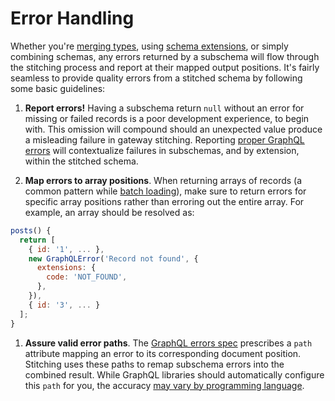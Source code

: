 # Error Handling

Whether you're [merging types](/docs/approaches/type-merging), using
[schema extensions](/docs/approaches/schema-extensions), or simply combining schemas, any errors
returned by a subschema will flow through the stitching process and report at their mapped output
positions. It's fairly seamless to provide quality errors from a stitched schema by following some
basic guidelines:

1. **Report errors!** Having a subschema return `null` without an error for missing or failed
   records is a poor development experience, to begin with. This omission will compound should an
   unexpected value produce a misleading failure in gateway stitching. Reporting
   [proper GraphQL errors](https://spec.graphql.org/June2018/#sec-Errors) will contextualize
   failures in subschemas, and by extension, within the stitched schema.

1. **Map errors to array positions**. When returning arrays of records (a common pattern while
   [batch loading](/docs/approaches/type-merging#batching)), make sure to return errors for specific
   array positions rather than erroring out the entire array. For example, an array should be
   resolved as:

```js
posts() {
  return [
    { id: '1', ... },
    new GraphQLError('Record not found', {
      extensions: {
        code: 'NOT_FOUND',
      },
    }),
    { id: '3', ... }
  ];
}
```

1. **Assure valid error paths**. The
   [GraphQL errors spec](https://spec.graphql.org/June2018/#sec-Errors) prescribes a `path`
   attribute mapping an error to its corresponding document position. Stitching uses these paths to
   remap subschema errors into the combined result. While GraphQL libraries should automatically
   configure this `path` for you, the accuracy
   [may vary by programming language](https://github.com/rmosolgo/graphql-ruby/issues/3193).
